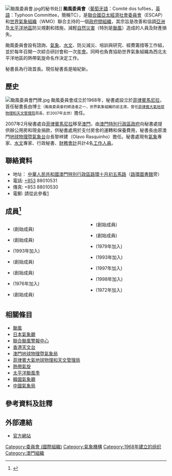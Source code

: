[[File:颱風委員會.jpg|thumb]]的秘书处]]
'''颱風委員會'''（[[葡萄牙語|葡萄牙語]]：Comité dos tufões，[[英语|英語]]：Typhoon Committee，簡稱TC），是[[聯合國亞太經濟社會委員會|聯合國亞太經濟社會委員會]]（ESCAP）和[[世界氣象組織|世界氣象組織]]（WMO）聯合主持的一個[[国际组织|政府間組織]]，其宗旨是改善和協調[[亞洲|亞洲]]及[[太平洋地區|太平洋地區]]防災規劃和措施，減輕[[自然災害|自然災害]]（特別是[[颱風|颱風]]）造成的人員及財產損失。

颱風委員會設有諮詢、[[氣象|氣象]]、[[水文|水文]]、防災減災、培訓與研究、經費籌措等工作組，並於每年召開一次綜合研討會和一次[[年會|年會]]。同時也負責協助世界氣象組織為西北太平洋地區的熱帶氣旋命名作決定工作。

秘書長為行政首長。現任秘書長是喻紀新。

==歷史==
[[File:颱風委員會門牌.jpg|thumb]]
颱風委員會成立於1968年，秘書處設立於[[菲律賓|菲律賓]][[馬尼拉|馬尼拉]]，首任秘書長由{{tsl|en|Roman Kintanar|羅曼·金塔納爾}}博士<small>（颱風委員會的締造者之一，世界氣象組織的前主席，曾任[[菲律賓大氣地球物理和天文管理局|菲律賓大氣地球物理和天文管理局]]局長，於2007年去世）</small>擔任。

2007年2月秘書處自[[菲律賓|菲律賓]][[馬尼拉|馬尼拉]]移至[[澳門|澳門]]，由[[澳門特別行政區政府|澳門特別行政區政府]]向秘書處提供辦公用房和現金捐款，供秘書處用於支付房舍的運轉和保養費用，秘書長由原澳門[[地球物理暨氣象局|地球物理暨氣象台]]台長黎梓建（Olavo Rasquinho）擔任。秘書處現有[[氣象|氣象]]專家、[[水文|水文]]專家、行政秘書、[[財務會計|財務會計]]共計4名[[工作人員|工作人員]]。

==聯絡資料==
*地址：{{flagicon|MAC}} [[中華人民共和國|中華人民共和國]][[澳門特別行政區|澳門特別行政區]][[路環|路環]][[十月初五馬路|十月初五馬路]]（[[路環圖書館|路環圖書館]]旁）
*電話: [[+853|+853]] 88010531
*傳真: +853 88010530
*電郵: 請從此參看[http://www.typhooncommittee.org/contact-us/]

==成員<ref>{{Cite web|url=http://www.typhooncommittee.org/about-us-2/|title=ABOUT US|issue=3|author=ESCAP/WMO Typhoon Committe|date=2018}}</ref>==
<div style="-moz-column-count:2; column-count:2;">
*{{PRC}}(創始成員)
*{{HKG}}(創始成員)
*{{MAC}}(1993年加入)
*{{JPN}}(創始成員)
*{{LAO}}(創始成員)
*{{MYS}}(1976年加入)
*{{PHI}}(創始成員)
*{{ROK}}(創始成員)
*{{THA}}(創始成員)
*{{VNM}}(1979年加入)
*{{DPRK}}(1993年加入)
*{{SGP}}(1997年加入)
*{{USA}}(1998年加入)
*{{KHM}}(1972年加入)
</div>

==相關條目==
*[[颱風|颱風]]
*[[日本氣象廳|日本氣象廳]]
*[[聯合颱風警報中心|聯合颱風警報中心]]
*[[香港天文台|香港天文台]]
*[[地球物理暨氣象局|澳門地球物理暨氣象局]]
*[[菲律賓大氣地球物理和天文管理局|菲律賓大氣地球物理和天文管理局]]
*[[熱帶氣旋|熱帶氣旋]]
*[[太平洋颱風季|太平洋颱風季]]
*[[韓國氣象廳|韓國氣象廳]]
*[[中國氣象局|中國氣象局]]

==參考資料及註釋==
<references/>

== 外部連結 ==
*{{en}}[http://www.typhooncommittee.org/ 官方網站]

{{熱帶氣旋級別}}
[[Category:委員會_(國際組織)|Category:委員會 (國際組織)]]
[[Category:氣象機構|Category:氣象機構]]
[[Category:1968年建立的组织|Category:1968年建立的组织]]
[[Category:澳門組織|Category:澳門組織]]